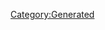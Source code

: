 {{Database/Costume/CostumeInfo
 |ID=180
 |DivaId=9
 |PrismCostumeId=20
 |Enabled=2
 |SkillId=22
 |EODICFLJAKO=False
 |AGBPBDODKBK=1
 |HMCOGDICFNB=1
 |LevelMax=0
 |HGBJODBCJDA=0
 |EGLDFPILJLG=0
 |GLEEPAFMPLO=False
 |IIELLEPEEFH=5830
}}
[[Category:Generated]]
